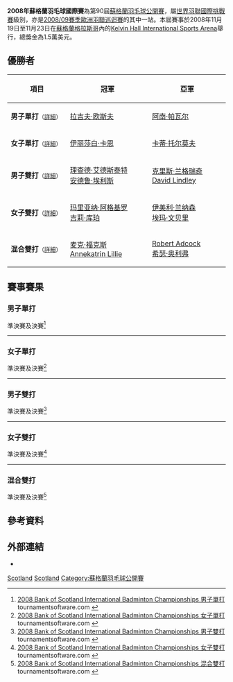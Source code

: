 {{noteTA|G1=Badminton}}
{{infobox badminton event
|name           = 2008年蘇格蘭羽毛球國際賽
|image          = 
|size           = 
|caption        =
|dates          = 2008年11月19日－11月23日
|number_edition = 第90屆
|level          = 4A
|prize_money    = 1.5萬美元
|location       = {{SCO}}[[格拉斯哥|格拉斯哥]]
|venue          = [[Kelvin_Hall_International_Sports_Arena|Kelvin Hall International Sports Arena]]
|previous       = 2007年蘇格蘭羽毛球國際賽 
|next           = 2009年蘇格蘭羽毛球國際賽
}}
'''2008年蘇格蘭羽毛球國際賽'''為第90屆[[蘇格蘭羽毛球公開賽|蘇格蘭羽毛球公開賽]]，屬[[世界羽聯國際挑戰賽|世界羽聯國際挑戰賽]]級別，亦是[[2008/09賽季歐洲羽聯巡迴賽|2008/09賽季歐洲羽聯巡迴賽]]的其中一站。本屆賽事於2008年11月19日至11月23日在[[蘇格蘭|蘇格蘭]][[格拉斯哥|格拉斯哥]]內的[[Kelvin_Hall_International_Sports_Arena|Kelvin Hall International Sports Arena]]舉行，總獎金為1.5萬美元。

== 優勝者 ==
{| class=wikitable style="font-size:small"
!width="200"|項目
!width="250"|冠軍
!width="250"|亞軍
|-
|'''男子單打'''<small>（[[#男子單打|詳細]]）</small>
|{{flagicon|ENG}} [[拉吉夫·欧斯夫|拉吉夫·欧斯夫]]
|{{flagicon|IND}} [[阿南·帕瓦尔|阿南·帕瓦尔]]
|-
|'''女子單打'''<small>（[[#女子單打|詳細]]）</small>
|{{flagicon|ENG}} [[伊丽莎白·卡恩|伊丽莎白·卡恩]]
|{{flagicon|EST}} [[卡蒂·托尔莫夫|卡蒂·托尔莫夫]]
|-
|'''男子雙打'''<small>（[[#男子雙打|詳細]]）</small>
|{{flagicon|ENG}} [[理查德·艾德斯泰特|理查德·艾德斯泰特]]<br/>{{flagicon|ENG}} [[安德鲁·埃利斯|安德鲁·埃利斯]]
|{{flagicon|ENG}} [[克里斯·兰格瑞奇|克里斯·兰格瑞奇]]<br/>{{flagicon|ENG}} [[David_Lindley|David Lindley]]
|-
|'''女子雙打'''<small>（[[#女子雙打|詳細]]）</small>
|{{flagicon|ENG}} [[玛里亚纳·阿格基罗|玛里亚纳·阿格基罗]]<br/>{{flagicon|SCO}} [[吉莉·库珀|吉莉·库珀]]
|{{flagicon|SWE}} [[伊美利·兰纳森|伊美利·兰纳森]]<br/>{{flagicon|SWE}} [[埃玛·文贝里|埃玛·文贝里]]
|-
|'''混合雙打'''<small>（[[#混合雙打|詳細]]）</small>
|{{flagicon|GER}} [[麦克·福克斯|麦克·福克斯]]<br/>{{flagicon|GER}} [[Annekatrin_Lillie|Annekatrin Lillie]]
|{{flagicon|ENG}} [[Robert_Adcock|Robert Adcock]]<br/>{{flagicon|ENG}} [[希瑟·奥利弗|希瑟·奥利弗]]
|}

== 賽事賽果 ==
=== 男子單打 ===
;準決賽及決賽<ref name="MS">[http://bwf.tournamentsoftware.com/sport/draw.aspx?id=A1BFC6E3-074B-4B37-9FE6-80EE3EA7618B&draw=7 2008 Bank of Scotland International Badminton Championships 男子單打] tournamentsoftware.com {{en}}</ref>
{{4TeamBracket-Tennis3-v2
| team-width=200
| RD1-seed1=8
| RD1-team1={{flagicon|DEN}} [[Peter_Mikkelsen|Peter Mikkelsen]]
| RD1-score1-1='''21
| RD1-score1-2=17
| RD1-score1-3=18
| RD1-seed2=6
| RD1-team2='''{{flagicon|IND}} [[阿南·帕瓦尔|阿南·帕瓦尔]]
| RD1-score2-1=17
| RD1-score2-2='''21
| RD1-score2-3='''21

| RD1-seed3=4
| RD1-team3={{flagicon|LTU}} [[凯斯图蒂斯·纳维茨卡斯|凯斯图蒂斯·纳维茨卡斯]]
| RD1-score3-1=17
| RD1-score3-2='''21
| RD1-score3-3=15
| RD1-seed4=5
| RD1-team4='''{{flagicon|ENG}} [[拉吉夫·欧斯夫|拉吉夫·欧斯夫]]
| RD1-score4-1='''21
| RD1-score4-2=19
| RD1-score4-3='''21

| RD2-seed1=6
| RD2-team1={{flagicon|IND}} [[阿南·帕瓦尔|阿南·帕瓦尔]]
| RD2-score1-1=17
| RD2-score1-2=8
| RD2-score1-3=
| RD2-seed2=5
| RD2-team2='''{{flagicon|ENG}} [[拉吉夫·欧斯夫|拉吉夫·欧斯夫]]
| RD2-score2-1='''21
| RD2-score2-2='''21
| RD2-score2-3=
}}
----
=== 女子單打 ===
;準決賽及決賽<ref name="WS">[http://bwf.tournamentsoftware.com/sport/draw.aspx?id=A1BFC6E3-074B-4B37-9FE6-80EE3EA7618B&draw=8 2008 Bank of Scotland International Badminton Championships 女子單打] tournamentsoftware.com {{en}}</ref>
{{4TeamBracket-Tennis3-v2
| team-width=200
| RD1-seed1=1
| RD1-team1='''{{flagicon|ENG}} [[伊丽莎白·卡恩|伊丽莎白·卡恩]]
| RD1-score1-1='''21
| RD1-score1-2='''21
| RD1-score1-3=
| RD1-seed2=3
| RD1-team2={{flagicon|RUS}} [[艾拉·迪尔|艾拉·迪尔]]
| RD1-score2-1=17
| RD1-score2-2=19
| RD1-score2-3=

| RD1-seed3=
| RD1-team3='''{{flagicon|EST}} [[卡蒂·托尔莫夫|卡蒂·托尔莫夫]]
| RD1-score3-1='''21
| RD1-score3-2='''21
| RD1-score3-3=
| RD1-seed4=2
| RD1-team4={{flagicon|SCO}} [[苏珊·休斯|苏珊·休斯]]
| RD1-score4-1=14
| RD1-score4-2=19
| RD1-score4-3=

| RD2-seed1=1
| RD2-team1='''{{flagicon|ENG}} [[伊丽莎白·卡恩|伊丽莎白·卡恩]]
| RD2-score1-1=16
| RD2-score1-2='''21
| RD2-score1-3='''21
| RD2-seed2=
| RD2-team2={{flagicon|EST}} [[卡蒂·托尔莫夫|卡蒂·托尔莫夫]]
| RD2-score2-1='''21
| RD2-score2-2=10
| RD2-score2-3=12
}}
----

=== 男子雙打 ===
;準決賽及決賽<ref name="MD">[http://bwf.tournamentsoftware.com/sport/draw.aspx?id=A1BFC6E3-074B-4B37-9FE6-80EE3EA7618B&draw=12 2008 Bank of Scotland International Badminton Championships 男子雙打] tournamentsoftware.com {{en}}</ref>
{{4TeamBracket-Tennis3-v2
| team-width=200
| RD1-seed1=5
| RD1-team1={{flagicon|SCO}} [[Andrew_Bowman|Andrew Bowman]]<br/> {{flagicon|WAL}} [[Martyn_Lewis|Martyn Lewis]]
| RD1-score1-1=24
| RD1-score1-2=15
| RD1-score1-3=
| RD1-seed2=4
| RD1-team2='''{{flagicon|ENG}} [[理查德·艾德斯泰特|理查德·艾德斯泰特]]<br/> {{flagicon|ENG}} [[安德鲁·埃利斯|安德鲁·埃利斯]]
| RD1-score2-1='''21
| RD1-score2-2='''21
| RD1-score2-3=

| RD1-seed3=8
| RD1-team3={{flagicon|DEN}} [[拉斯马斯·邦德|拉斯马斯·邦德]]<br/> {{flagicon|DEN}} [[米克尔·德尔博·拉森|米克尔·德尔博·拉森]]
| RD1-score3-1=13
| RD1-score3-2=16
| RD1-score3-3=
| RD1-seed4=
| RD1-team4='''{{flagicon|ENG}} [[克里斯·兰格瑞奇|克里斯·兰格瑞奇]]<br/> {{flagicon|ENG}} [[David_Lindley|David Lindley]]
| RD1-score4-1='''21
| RD1-score4-2='''21
| RD1-score4-3=

| RD2-seed1=4
| RD2-team1='''{{flagicon|ENG}} [[理查德·艾德斯泰特|理查德·艾德斯泰特]]<br/> {{flagicon|ENG}} [[安德鲁·埃利斯|安德鲁·埃利斯]]
| RD2-score1-1='''21
| RD2-score1-2=16
| RD2-score1-3='''21
| RD2-seed2=
| RD2-team2={{flagicon|ENG}} [[克里斯·兰格瑞奇|克里斯·兰格瑞奇]]<br/> {{flagicon|ENG}} [[David_Lindley|David Lindley]]
| RD2-score2-1=19
| RD2-score2-2='''21
| RD2-score2-3=16
}}
----
=== 女子雙打 ===
;準決賽及決賽<ref name="WD">[http://bwf.tournamentsoftware.com/sport/draw.aspx?id=A1BFC6E3-074B-4B37-9FE6-80EE3EA7618B&draw=13 2008 Bank of Scotland International Badminton Championships 女子雙打] {{Wayback|url=http://bwf.tournamentsoftware.com/sport/draw.aspx?id=A1BFC6E3-074B-4B37-9FE6-80EE3EA7618B&draw=13 |date=20190704140703 }} tournamentsoftware.com {{en}}</ref>
{{4TeamBracket-Tennis3-v2
| team-width=200
| RD1-seed1=
| RD1-team1='''{{flagicon|ENG}} [[玛里亚纳·阿格基罗|玛里亚纳·阿格基罗]]<br/> {{flagicon|SCO}} [[吉莉·库珀|吉莉·库珀]]
| RD1-score1-1='''21
| RD1-score1-2=16
| RD1-score1-3='''21
| RD1-seed2=4
| RD1-team2={{flagicon|IRL}} [[克洛伊·马吉|克洛伊·马吉]]<br/> {{flagicon|IRL}} [[Huang_Bing|Huang Bing]]
| RD1-score2-1=12
| RD1-score2-2='''21
| RD1-score2-3=17

| RD1-seed3=3
| RD1-team3={{flagicon|POL}} [[Malgorzata_Kurdelska|Malgorzata Kurdelska]]<br/> {{flagicon|POL}} [[阿格涅什卡·维特科夫斯卡|阿格涅什卡·维特科夫斯卡]]
| RD1-score3-1=9
| RD1-score3-2=16
| RD1-score3-3=
| RD1-seed4=2
| RD1-team4='''{{flagicon|SWE}} [[伊美利·兰纳森|伊美利·兰纳森]]<br/> {{flagicon|SWE}} [[埃玛·文贝里|埃玛·文贝里]]
| RD1-score4-1='''21
| RD1-score4-2='''21
| RD1-score4-3=

| RD2-seed1=
| RD2-team1='''{{flagicon|ENG}} [[玛里亚纳·阿格基罗|玛里亚纳·阿格基罗]]<br/> {{flagicon|SCO}} [[吉莉·库珀|吉莉·库珀]]
| RD2-score1-1='''21
| RD2-score1-2='''21
| RD2-score1-3=
| RD2-seed2=2
| RD2-team2={{flagicon|SWE}} [[伊美利·兰纳森|伊美利·兰纳森]]<br/> {{flagicon|SWE}} [[埃玛·文贝里|埃玛·文贝里]]
| RD2-score2-1=17
| RD2-score2-2=13
| RD2-score2-3=
}}
----
=== 混合雙打 ===
;準決賽及決賽<ref name="XD">[http://bwf.tournamentsoftware.com/sport/draw.aspx?id=A1BFC6E3-074B-4B37-9FE6-80EE3EA7618B&draw=16 2008 Bank of Scotland International Badminton Championships 混合雙打] tournamentsoftware.com {{en}}</ref>
{{4TeamBracket-Tennis3-v2
| team-width=200
| RD1-seed1=
| RD1-team1={{flagicon|NED}} [[戴夫·胡达巴克什|戴夫·胡达巴克什]]<br/> {{flagicon|NED}} [[萨曼塔·巴宁|萨曼塔·巴宁]]
| RD1-score1-1=12
| RD1-score1-2=11
| RD1-score1-3=
| RD1-seed2=
| RD1-team2='''{{flagicon|GER}} [[麦克·福克斯|麦克·福克斯]]<br/> {{flagicon|GER}} [[Annekatrin_Lillie|Annekatrin Lillie]]
| RD1-score2-1='''21
| RD1-score2-2='''21
| RD1-score2-3=

| RD1-seed3=
| RD1-team3={{flagicon|ENG}} [[马库斯·埃利斯|马库斯·埃利斯]]<br/> {{flagicon|ENG}} [[萨曼塔·沃德|萨曼塔·沃德]]
| RD1-score3-1=18
| RD1-score3-2=12
| RD1-score3-3=
| RD1-seed4=5
| RD1-team4='''{{flagicon|ENG}} [[Robert_Adcock|Robert Adcock]]<br/> {{flagicon|ENG}} [[希瑟·奥利弗|希瑟·奥利弗]]
| RD1-score4-1='''21
| RD1-score4-2='''21
| RD1-score4-3=

| RD2-seed1=
| RD2-team1='''{{flagicon|GER}} [[麦克·福克斯|麦克·福克斯]]<br/> {{flagicon|GER}} [[Annekatrin_Lillie|Annekatrin Lillie]]
| RD2-score1-1='''21
| RD2-score1-2='''21
| RD2-score1-3=
| RD2-seed2=5
| RD2-team2={{flagicon|ENG}} [[Robert_Adcock|Robert Adcock]]<br/> {{flagicon|ENG}} [[希瑟·奥利弗|希瑟·奥利弗]]
| RD2-score2-1=16
| RD2-score2-2=12
| RD2-score2-3=
}}

== 參考資料 ==
{{Reflist}}

== 外部連結 ==
*{{official|http://www.badmintonscotland.org.uk/index.php/officials-a-volunteers/scottish-international-championships}}{{en}}

{{Scottish Open}}

[[Category:2008年世界羽聯國際挑戰賽|Scotland]]
[[Category:2008/09賽季歐洲羽聯巡迴賽|Scotland]]
[[Category:蘇格蘭羽毛球公開賽|Category:蘇格蘭羽毛球公開賽]]